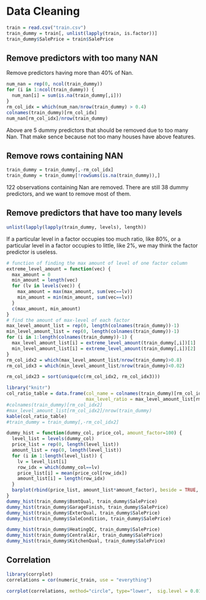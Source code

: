 # Data Cleaning

```r
train = read.csv("train.csv")
train_dummy = train[, unlist(lapply(train, is.factor))]
train_dummy$SalePrice = train$SalePrice
```

## Remove predictors with too many NAN
Remove predictors having more than 40% of Nan.
```r
num_nan = rep(0, ncol(train_dummy))
for (i in 1:ncol(train_dummy)) {
  num_nan[i] = sum(is.na(train_dummy[,i]))
}
rm_col_idx = which(num_nan/nrow(train_dummy) > 0.4)
colnames(train_dummy)[rm_col_idx]
num_nan[rm_col_idx]/nrow(train_dummy)
```
Above are 5 dummy predictors that should be removed due to too many Nan.
That make sence because not too many houses have above features.

## Remove rows containing NAN
```r
train_dummy = train_dummy[,-rm_col_idx]
train_dummy = train_dummy[!rowSums(is.na(train_dummy)),]
```
122 observations containing Nan are removed. There are still 38 dummy predictors, and we want to remove most of them.

## Remove predictors that have too many levels
```r
unlist(lapply(lapply(train_dummy, levels), length))
```

If a particular level in a factor occupies too much ratio, like 80%, or a particular level in a factor occupies to little, like 2%, we may think the factor predictor is useless.
```r
# function of finding the max amount of level of one factor column
extreme_level_amount = function(vec) {
  max_amount = 0
  min_amount = length(vec)
  for (lv in levels(vec)) {
    max_amount = max(max_amount, sum(vec==lv))
    min_amount = min(min_amount, sum(vec==lv))
  }
  c(max_amount, min_amount)
}
# find the amount of max-level of each factor
max_level_amount_list = rep(0, length(colnames(train_dummy))-1)
min_level_amount_list = rep(0, length(colnames(train_dummy))-1)
for (i in 1:length(colnames(train_dummy))-1) {
  max_level_amount_list[i] = extreme_level_amount(train_dummy[,i])[1]
  min_level_amount_list[i] = extreme_level_amount(train_dummy[,i])[2]
}
rm_col_idx2 = which(max_level_amount_list/nrow(train_dummy)>0.8)
rm_col_idx3 = which(min_level_amount_list/nrow(train_dummy)<0.02)
```

```r
rm_col_idx23 = sort(unique(c(rm_col_idx2, rm_col_idx3)))
```


```r
library("knitr")
col_ratio_table = data.frame(col_name = colnames(train_dummy)[rm_col_idx2],
                             max_level_ratio = max_level_amount_list[rm_col_idx2]/nrow(train_dummy))
#colnames(train_dummy)[rm_col_idx2]
#max_level_amount_list[rm_col_idx2]/nrow(train_dummy)
kable(col_ratio_table)
#train_dummy = train_dummy[,-rm_col_idx2]
```

```r
dummy_hist = function(dummy_col, price_col, amount_factor=100) {
  level_list = levels(dummy_col)
  price_list = rep(0, length(level_list))
  amount_list = rep(0, length(level_list))
  for (i in 1:length(level_list)) {
    lv = level_list[i]
    row_idx = which(dummy_col==lv)
    price_list[i] = mean(price_col[row_idx])
    amount_list[i] = length(row_idx)
  }
  barplot(rbind(price_list, amount_list*amount_factor), beside = TRUE, names.arg=level_list)
}
dummy_hist(train_dummy$BsmtQual, train_dummy$SalePrice)
dummy_hist(train_dummy$GarageFinish, train_dummy$SalePrice)
dummy_hist(train_dummy$ExterQual, train_dummy$SalePrice)
dummy_hist(train_dummy$SaleCondition, train_dummy$SalePrice)
```
```r
dummy_hist(train_dummy$HeatingQC, train_dummy$SalePrice)
dummy_hist(train_dummy$CentralAir, train_dummy$SalePrice)
dummy_hist(train_dummy$KitchenQual, train_dummy$SalePrice)
```

## Correlation
```r
library(corrplot)
correlations = cor(numeric_train, use = "everything")
```
```r
corrplot(correlations, method="circle", type="lower",  sig.level = 0.01, insig = "blank")
```

